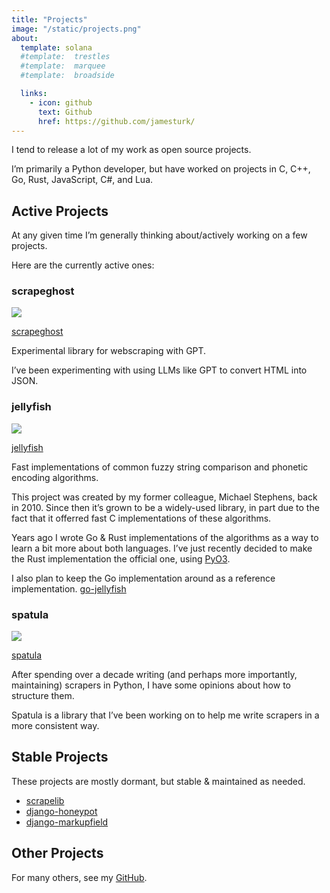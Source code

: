 ```yaml
---
title: "Projects"
image: "/static/projects.png"
about:
  template: solana
  #template:  trestles
  #template:  marquee
  #template:  broadside

  links:
    - icon: github
      text: Github
      href: https://github.com/jamesturk/
---
```


I tend to release a lot of my work as open source projects. 

I'm primarily a Python developer, but have worked on projects in C, C++, Go, Rust, JavaScript, C#, and Lua.

## Active Projects

At any given time I'm generally thinking about/actively working on a few projects.

Here are the currently active ones:

### scrapeghost

![](https://github.com/jamesturk/scrapeghost/raw/main/docs/assets/scrapeghost.png)

[scrapeghost](https://jamesturk.github.io/scrapeghost/)

Experimental library for webscraping with GPT.

I've been experimenting with using LLMs like GPT to convert HTML into JSON.

### jellyfish

![](/static/icons/white-jellyfish.svg)

[jellyfish](https://jamesturk.github.io/jellyfish/)

Fast implementations of common fuzzy string comparison and phonetic encoding algorithms.

This project was created by my former colleague, Michael Stephens, back in 2010.
Since then it's grown to be a widely-used library, in part due to the fact that it offerred fast C implementations of these algorithms.

Years ago I wrote Go & Rust implementations of the algorithms as a way to learn a bit more about both languages.  I've just recently decided to make the Rust implementation the official one, using [PyO3](https://pyo3.rs/).

I also plan to keep the Go implementation around as a reference implementation. [go-jellyfish](https://github.com/jamesturk/go-jellyfish/)

### spatula

![](/static/icons/white-spatula.svg)

[spatula](https://jamesturk.github.io/spatula/)

After spending over a decade writing (and perhaps more importantly, maintaining) scrapers in Python, I have some opinions about how to structure them.

Spatula is a library that I've been working on to help me write scrapers in a more consistent way.

## Stable Projects

These projects are mostly dormant, but stable & maintained as needed.

* [scrapelib](https://jamesturk.github.io/scrapelib/)
* [django-honeypot](https://github.com/jamesturk/django-honeypot)
* [django-markupfield](https://github.com/jamesturk/django-markupfield)

## Other Projects

For many others, see my [GitHub](https://github.com/jamesturk/).